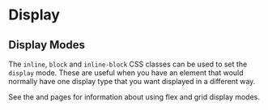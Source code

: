 
# Display

## Display Modes

The `inline`, `block` and `inline-block` CSS classes can be used to set the
`display` mode.   These are useful when you have an element that would
normally have one display type that you want displayed in a different way.

See the <FlexLink/> and <GridLink/> pages for information about
using flex and grid display modes.

<Example
  html={Display}
  caption="Display Modes"
  expand
/>
